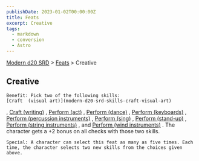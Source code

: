 ```yaml
---
publishDate: 2023-01-02T00:00:00Z
title: Feats
excerpt: Creative
tags:
  - markdown
  - conversion
  - Astro
---
```


[Modern d20 SRD](/#modernD20) > [Feats](modern-d20-srd-feats-index) > Creative

## Creative




    Benefit: Pick two of the following skills:
    [Craft  (visual art)](modern-d20-srd-skills-craft-visual-art)
,
[Craft (writing)](modern-d20-srd-skills-craft-writing)
,
[Perform (act)](modern-d20-srd-skills-perform)
,
[Perform (dance)](modern-d20-srd-skills-perform)
,
[Perform (keyboards)](modern-d20-srd-skills-perform)
,
[Perform (percussion instruments)](modern-d20-srd-skills-perform)
,
[Perform (sing)](modern-d20-srd-skills-perform)
,
[Perform (stand-up)](modern-d20-srd-skills-perform)
,
[Perform (string instruments)](modern-d20-srd-skills-perform)
, and
[Perform (wind instruments)](modern-d20-srd-skills-perform)
. The character gets a +2 bonus on all checks with those two skills.

    Special: A character can select this feat as many as five times. Each time, the character selects two new skills from the choices given above.

